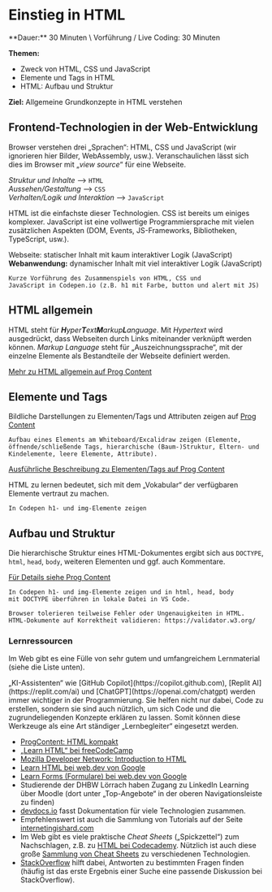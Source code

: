 
# Einstieg in HTML

<Callout>
  **Dauer:** 30 Minuten \
  Vorführung / Live Coding: 30 Minuten

  **Themen:**

  - Zweck von HTML, CSS und JavaScript
  - Elemente und Tags in HTML
  - HTML: Aufbau und Struktur

  **Ziel:** Allgemeine Grundkonzepte in HTML verstehen
</Callout>

## Frontend-Technologien in der Web-Entwicklung

Browser verstehen drei „Sprachen“: HTML, CSS und 
JavaScript (wir ignorieren hier Bilder, WebAssembly, usw.).
Veranschaulichen lässt sich dies im Browser mit 
„_view source_“ für eine Webseite.

_Struktur und Inhalte_ ⟶ `HTML` \
_Aussehen/Gestaltung_ ⟶ `CSS` \
_Verhalten/Logik und Interaktion_ ⟶ `JavaScript`

HTML ist die einfachste dieser Technologien. CSS ist bereits um einiges 
komplexer. JavaScript ist eine vollwertige Programmiersprache mit vielen 
zusätzlichen Aspekten (DOM, Events, JS-Frameworks, Bibliotheken, 
TypeScript, usw.).

Webseite: statischer Inhalt mit kaum interaktiver Logik (JavaScript) \
**Webanwendung:** dynamischer Inhalt mit viel interaktiver Logik (JavaScript)

```
Kurze Vorführung des Zusammenspiels von HTML, CSS und 
JavaScript in Codepen.io (z.B. h1 mit Farbe, button und alert mit JS)
```

## HTML allgemein

HTML steht für _**H**yper**T**ext**M**arkup**L**anguage_. Mit _Hypertext_ 
wird ausgedrückt, dass Webseiten durch Links miteinander verknüpft 
werden können. _Markup Language_ steht für „Auszeichnungssprache“, mit
der einzelne Elemente als Bestandteile der Webseite definiert werden.

[Mehr zu HTML allgemein auf Prog Content](https://www.progcontent.com/html-kompakt/intro)

## Elemente und Tags

Bildliche Darstellungen zu Elementen/Tags und Attributen zeigen auf 
[Prog Content](https://www.progcontent.com/html-kompakt/elemente-tags)

```
Aufbau eines Elements am Whiteboard/Excalidraw zeigen (Elemente, 
öffnende/schließende Tags, hierarchische (Baum-)Struktur, Eltern- und
Kindelemente, leere Elemente, Attribute).
```

[Ausführliche Beschreibung zu Elementen/Tags auf Prog Content](https://www.progcontent.com/html-kompakt/elemente-tags)

<Callout type="info">
HTML zu lernen bedeutet, sich mit dem „Vokabular“ der 
verfügbaren Elemente vertraut zu machen.
</Callout>

```
In Codepen h1- und img-Elemente zeigen
```

## Aufbau und Struktur

Die hierarchische Struktur eines HTML-Dokumentes ergibt 
sich aus `DOCTYPE`, `html`, `head`, `body`, weiteren Elementen
und ggf. auch Kommentare.

[Für Details siehe  Prog Content](https://www.progcontent.com/html-kompakt/aufbau)

```
In Codepen h1- und img-Elemente zeigen und in html, head, body 
mit DOCTYPE überführen in lokale Datei in VS Code.
```

```
Browser tolerieren teilweise Fehler oder Ungenauigkeiten in HTML.
HTML-Dokumente auf Korrektheit validieren: https://validator.w3.org/
```


### Lernressourcen 

Im Web gibt es eine Fülle von sehr gutem und umfangreichem Lernmaterial (siehe die Liste unten).

<Callout type="info">
„KI-Assistenten“ wie [GitHub Copilot](https://copilot.github.com), [Replit AI](https://replit.com/ai) und [ChatGPT](https://openai.com/chatgpt) werden immer wichtiger in der Programmierung. Sie helfen nicht nur dabei, Code zu erstellen, sondern sie sind auch nützlich, um sich Code und die zugrundeliegenden Konzepte erklären zu lassen. Somit können diese Werkzeuge als eine Art ständiger „Lernbegleiter“ eingesetzt werden.
</Callout>

- [ProgContent: HTML kompakt](https://progcontent.com/html-kompakt) 
- [„Learn HTML“ bei freeCodeCamp](https://www.freecodecamp.org/learn/2022/responsive-web-design) 
- [Mozilla Developer Network: Introduction to HTML](https://developer.mozilla.org/en-US/docs/Learn/HTML/Introduction_to_HTML)
- [Learn HTML bei web.dev von Google](https://web.dev/learn/html/)
- [Learn Forms (Formulare) bei web.dev von Google](https://web.dev/learn/forms/)
- Studierende der DHBW Lörrach haben Zugang zu LinkedIn Learning über Moodle (dort unter „Top-Angebote“ in der oberen Navigationsleiste zu finden)
- [devdocs.io](https://devdocs.io/) fasst Dokumentation für viele Technologien zusammen.
- Empfehlenswert ist auch die Sammlung von Tutorials auf der Seite [internetingishard.com](https://www.internetingishard.com/)
- Im Web gibt es viele praktische _Cheat Sheets_ („Spickzettel“) zum Nachschlagen, z.B. zu [HTML bei Codecademy](https://www.codecademy.com/learn/learn-html/modules/learn-html-elements/cheatsheet). Nützlich ist auch diese große [Sammlung von Cheat Sheets](https://codehouse-app.netlify.app) zu verschiedenen Technologien.
- [StackOverflow](https://stackoverflow.com) hilft dabei, Antworten zu bestimmten Fragen finden (häufig ist das erste Ergebnis einer Suche eine passende Diskussion bei StackOverflow).

